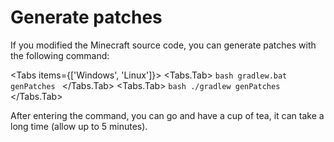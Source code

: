 
# Generate patches

If you modified the Minecraft source code, you can generate patches with the following command:

<Tabs items={['Windows', 'Linux']}>
    <Tabs.Tab>
        ```bash
        gradlew.bat genPatches
        ```
    </Tabs.Tab>
    <Tabs.Tab>
        ```bash
        ./gradlew genPatches
        ```
    </Tabs.Tab>
</Tabs>

After entering the command, you can go and have a cup of tea, it can take a long time (allow up to 5 minutes).
